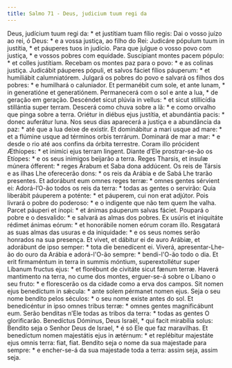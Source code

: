 ```yaml
---
title: Salmo 71 - Deus, judicium tuum regi da
---
```


<div class="grid grid-cols-2 gap-5">
  <span class="text-justify">
    Deus, judícium tuum regi da: * et justítiam tuam fílio regis:
  </span>
  <span class="text-justify">
    Dai o vosso juízo ao rei, ó Deus: * e a vossa justiça, ao filho do Rei:
  </span>
  <span class="text-justify">
    Judicáre pópulum tuum in justítia, * et páuperes tuos in judício.
  </span>
  <span class="text-justify">
    Para que julgue o vosso povo com justiça, * e vossos pobres com equidade.
  </span>
  <span class="text-justify">
    Suscípiant montes pacem pópulo: * et colles justítiam.
  </span>
  <span class="text-justify">
    Recebam os montes paz para o povo: * e as colinas justiça.
  </span>
  <span class="text-justify">
    Judicábit páuperes pópuli, et salvos fáciet fílios páuperum: * et humiliábit
    calumniatórem.
  </span>
  <span class="text-justify">
    Julgará os pobres do povo e salvará os filhos dos pobres: * e humilhará o
    caluniador.
  </span>
  <span class="text-justify">
    Et permanébit cum sole, et ante lunam, * in generatióne et generatiónem.
  </span>
  <span class="text-justify">
    Permanecerá com o sol e ante a lua, * de geração em geração.
  </span>
  <span class="text-justify">
    Descéndet sicut plúvia in vellus: * et sicut stillicídia stillántia super
    terram.
  </span>
  <span class="text-justify">
    Descerá como chuva sobre a lã: * e como orvalho que pinga sobre a terra.
  </span>
  <span class="text-justify">
    Oriétur in diébus ejus justítia, et abundántia pacis: * donec auferátur
    luna.
  </span>
  <span class="text-justify">
    Nos seus dias aparecerá a justiça e a abundância da paz: * até que a lua
    deixe de existir.
  </span>
  <span class="text-justify">
    Et dominábitur a mari usque ad mare: * et a flúmine usque ad términos orbis
    terrárum.
  </span>
  <span class="text-justify">
    Dominará de mar a mar: * e desde o rio até aos confins da órbita terrestre.
  </span>
  <span class="text-justify">
    Coram illo prócident Æthíopes: * et inimíci ejus terram lingent.
  </span>
  <span class="text-justify">
    Diante d’Ele prostrar-se-ão os Etíopes: * e os seus inimigos beijarão a
    terra.
  </span>
  <span class="text-justify">
    Reges Tharsis, et ínsulæ múnera ófferent: * reges Árabum et Saba dona
    addúcent.
  </span>
  <span class="text-justify">
    Os reis de Társis e as ilhas Lhe oferecerão dons: * os reis da Arábia e de
    Sabá Lhe trarão presentes.
  </span>
  <span class="text-justify">
    Et adorábunt eum omnes reges terræ: * omnes gentes sérvient ei:
  </span>
  <span class="text-justify">
    Adorá-l’O-ão todos os reis da terra: * todas as gentes o servirão:
  </span>
  <span class="text-justify">
    Quia liberábit páuperem a poténte: * et páuperem, cui non erat adjútor.
  </span>
  <span class="text-justify">
    Pois livrará o pobre do poderoso: * e o indigente que não tem quem lhe
    valha.
  </span>
  <span class="text-justify">
    Parcet páuperi et ínopi: * et ánimas páuperum salvas fáciet.
  </span>
  <span class="text-justify">
    Poupará o pobre e o desvalido: * e salvará as almas dos pobres.
  </span>
  <span class="text-justify">
    Ex usúris et iniquitáte rédimet ánimas eórum: * et honorábile nomen eórum
    coram illo.
  </span>
  <span class="text-justify">
    Resgatará as suas almas das usuras e da iniquidade: * e os seus nomes serão
    honrados na sua presença.
  </span>
  <span class="text-justify">
    Et vivet, et dábitur ei de auro Arábiæ, et adorábunt de ipso semper: * tota
    die benedícent ei.
  </span>
  <span class="text-justify">
    Viverá, apresentar-Lhe-ão do ouro da Arábia e adorá-l'O-ão sempre: *
    bendi-l'O-ão todo o dia.
  </span>
  <span class="text-justify">
    Et erit firmaméntum in terra in summis móntium, superextollétur super
    Líbanum fructus ejus: * et florébunt de civitáte sicut fænum terræ.
  </span>
  <span class="text-justify">
    Haverá mantimento na terra, no cume dos montes, erguer-se-á sobre o Líbano o
    seu fruto: * e florescerão os da cidade como a erva dos campos.
  </span>
  <span class="text-justify">
    Sit nomen ejus benedíctum in sǽcula: * ante solem pérmanet nomen ejus.
  </span>
  <span class="text-justify">
    Seja o seu nome bendito pelos séculos: * o seu nome existe antes do sol.
  </span>
  <span class="text-justify">
    Et benedicéntur in ipso omnes tribus terræ: * omnes gentes magnificábunt
    eum.
  </span>
  <span class="text-justify">
    Serão benditas n’Ele todas as tribos da terra: * todas as gentes O
    glorificarão.
  </span>
  <span class="text-justify">
    Benedíctus Dóminus, Deus Israël, * qui facit mirabília solus:
  </span>
  <span class="text-justify">
    Bendito seja o Senhor Deus de Israel, * é só Ele que faz maravilhas.
  </span>
  <span class="text-justify">
    Et benedíctum nomen majestátis ejus in ætérnum: * et replébitur majestáte
    ejus omnis terra: fiat, fiat.
  </span>
  <span class="text-justify">
    Bendito seja o nome da sua majestade para sempre: * e encher-se-á da sua
    majestade toda a terra: assim seja, assim seja.
  </span>
</div>
